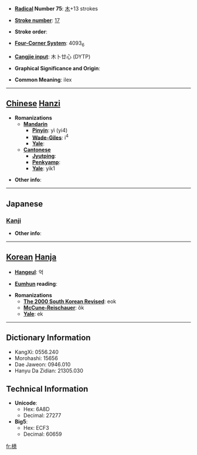 * '''[[Wiktionary:Chinese radical index| Radical]] Number 75''': [[Wiktionary:Chinese radical index 木|木]]+13 strokes

* '''[[Wiktionary:Chinese total strokes index|Stroke number]]''': [[Wiktionary:Chinese total strokes index 17|17]]

* '''Stroke order''': 

* '''[[Wiktionary:Chinese four corner index|Four-Corner System]]''': 4093<sub>6</sub>

* '''[[Wiktionary:Chinese Cangjie index|Cangjie input]]''': 木卜廿心 (DYTP)

* '''Graphical Significance and Origin''': 

* '''Common Meaning''': ilex

----

== [[Chinese]] [[Hanzi]] ==

* '''Romanizations'''
** '''[[Mandarin]]'''
*** '''[[Pinyin]]''': yì (yi4)
*** '''[[Wade-Giles]]''': i<sup>4</sup>
*** '''[[Yale]]''': 
** '''[[Cantonese]]'''
*** '''[[Jyutping]]''':
*** '''[[Penkyamp]]''': 
*** '''[[Yale]]''': yik1

* '''Other info''': 

----

==Japanese==
===[[Kanji]]===
{{kanji|on readings=[[よく]] (yoku), [[い]] (i), [[おく]] (oku)
|kun readings=[[もち]] (mochi)
}}

* '''Other info''':  

----

== [[Korean]] [[Hanja]] ==

* '''[[Hangeul]]''': 억

* '''[[Eumhun]] reading''': 

* '''Romanizations'''
** '''[[The 2000 South Korean Revised Romanization|The 2000 South Korean Revised]]''': eok
** '''[[McCune-Reischauer]]''': ŏk
** '''[[Yale]]''': ek

----

== Dictionary Information ==

* KangXi: 0556.240
* Morohashi: 15656
* Dae Jaweon: 0946.010
* Hanyu Da Zidian: 21305.030

== Technical Information ==

* '''Unicode''':
** Hex: 6A8D
** Decimal: 27277
* '''Big5''':
** Hex: ECF3
** Decimal: 60659

[[fr:檍]]
